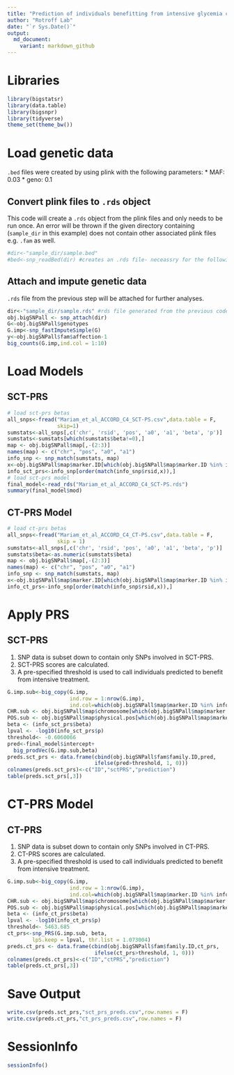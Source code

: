 ```yaml
---
title: "Prediction of individuals benefitting from intensive glycemia control"
author: "Rotroff Lab"
date: "`r Sys.Date()`"
output:
  md_document:
    variant: markdown_github
---
```


# Libraries

```r
library(bigstatsr)
library(data.table)
library(bigsnpr)
library(tidyverse) 
theme_set(theme_bw())
```

# Load genetic data

`.bed` files were created by using plink with the following parameters:
* MAF: 0.03
* geno: 0.1

## Convert plink files to `.rds` object

This code will create a `.rds` object from the plink files and only needs to be run once. An error will be thrown if the given directory containing (`sample_dir` in this example) does not contain other associated plink files e.g. `.fam` as well. 

```r
#dir<-"sample_dir/sample.bed"
#bed<-snp_readBed(dir) #creates an .rds file- neceassry for the following steps. 
```

## Attach and impute genetic data

`.rds` file from the previous step will be attached for further analyses.

```r
dir<-"sample_dir/sample.rds" #rds file generated from the previous code chunk
obj.bigSNPall <- snp_attach(dir) 
G<-obj.bigSNPall$genotypes
G.imp<-snp_fastImputeSimple(G)
y<-obj.bigSNPall$fam$affection-1
big_counts(G.imp,ind.col = 1:10)
```


# Load Models

## SCT-PRS

```r
# load sct-prs betas
all_snps<-fread("Mariam_et_al_ACCORD_C4_SCT-PS.csv",data.table = F,
                skip=1)
sumstats<-all_snps[,c('chr', 'rsid', 'pos', 'a0', 'a1', 'beta', 'p')]
sumstats<-sumstats[which(sumstats$beta!=0),]
map <- obj.bigSNPall$map[,-(2:3)]
names(map) <- c("chr", "pos", "a0", "a1")
info_snp <- snp_match(sumstats, map)
x<-obj.bigSNPall$map$marker.ID[which(obj.bigSNPall$map$marker.ID %in% info_snp$rsid)]
info_sct_prs<-info_snp[order(match(info_snp$rsid,x)),]
# load sct-prs model
final_model<-read_rds("Mariam_et_al_ACCORD_C4_SCT-PS.rds")
summary(final_model$mod)
```

## CT-PRS Model

```r
# load ct-prs betas
all_snps<-fread("Mariam_et_al_ACCORD_C4_CT-PS.csv",data.table = F,
                skip = 1)
sumstats<-all_snps[,c('chr', 'rsid', 'pos', 'a0', 'a1', 'beta', 'p')]
sumstats$beta<-as.numeric(sumstats$beta)
map <- obj.bigSNPall$map[,-(2:3)]
names(map) <- c("chr", "pos", "a0", "a1")
info_snp <- snp_match(sumstats, map)
x<-obj.bigSNPall$map$marker.ID[which(obj.bigSNPall$map$marker.ID %in% info_snp$rsid)]
info_ct_prs<-info_snp[order(match(info_snp$rsid,x)),]
```

# Apply PRS

## SCT-PRS 

1. SNP data is subset down to contain only SNPs involved in SCT-PRS.
2. SCT-PRS scores are calculated.
3. A pre-specified threshold is used to call individuals predicted to benefit from intensive treatment.

```r
G.imp.sub<-big_copy(G.imp,
                    ind.row = 1:nrow(G.imp),
                    ind.col=which(obj.bigSNPall$map$marker.ID %in% info_sct_prs$rsid))
CHR.sub <- obj.bigSNPall$map$chromosome[which(obj.bigSNPall$map$marker.ID %in% info_sct_prs$rsid)]
POS.sub <- obj.bigSNPall$map$physical.pos[which(obj.bigSNPall$map$marker.ID %in% info_sct_prs$rsid)]
beta <- (info_sct_prs$beta)
lpval <- -log10(info_sct_prs$p)
threshold<- -0.6060066
pred<-final_model$intercept+
  big_prodVec(G.imp.sub,beta)
preds.sct_prs <- data.frame(cbind(obj.bigSNPall$fam$family.ID,pred,
                            ifelse(pred>threshold, 1, 0)))
colnames(preds.sct_prs)<-c("ID","sctPRS","prediction")
table(preds.sct_prs[,3])
```

# CT-PRS Model

## CT-PRS

1. SNP data is subset down to contain only SNPs involved in CT-PRS.
2. CT-PRS scores are calculated.
3. A pre-specified threshold is used to call individuals predicted to benefit from intensive treatment.

```r
G.imp.sub<-big_copy(G.imp,
                    ind.row = 1:nrow(G.imp),
                    ind.col=which(obj.bigSNPall$map$marker.ID %in% info_ct_prs$rsid))
CHR.sub <- obj.bigSNPall$map$chromosome[which(obj.bigSNPall$map$marker.ID %in% info_ct_prs$rsid)]
POS.sub <- obj.bigSNPall$map$physical.pos[which(obj.bigSNPall$map$marker.ID %in% info_ct_prs$rsid)]
beta <- (info_ct_prs$beta)
lpval <- -log10(info_ct_prs$p)
threshold<- 5463.685
ct_prs<-snp_PRS(G.imp.sub, beta,
        lpS.keep = lpval, thr.list = 1.073004)
preds.ct_prs <- data.frame(cbind(obj.bigSNPall$fam$family.ID,ct_prs,
                            ifelse(ct_prs>threshold, 1, 0)))
colnames(preds.ct_prs)<-c("ID","ctPRS","prediction")
table(preds.ct_prs[,3])
```

# Save Output

```r
write.csv(preds.sct_prs,"sct_prs_preds.csv",row.names = F)
write.csv(preds.ct_prs,"ct_prs_preds.csv",row.names = F)
```

# SessionInfo

```r
sessionInfo()
```